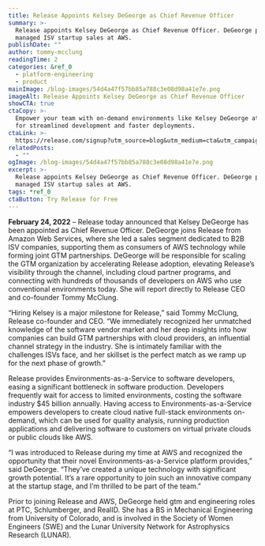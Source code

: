 ```yaml
---
title: Release Appoints Kelsey DeGeorge as Chief Revenue Officer
summary: >-
  Release appoints Kelsey DeGeorge as Chief Revenue Officer. DeGeorge previously
  managed ISV startup sales at AWS.
publishDate: ""
author: tommy-mcclung
readingTime: 2
categories: &ref_0
  - platform-engineering
  - product
mainImage: /blog-images/54d4a47f57bb85a788c3e08d98a41e7e.png
imageAlt: Release Appoints Kelsey DeGeorge as Chief Revenue Officer
showCTA: true
ctaCopy: >-
  Empower your team with on-demand environments like Kelsey DeGeorge at Release
  for streamlined development and faster deployments.
ctaLink: >-
  https://release.com/signup?utm_source=blog&utm_medium=cta&utm_campaign=blog-cta&utm_content=releasehub-appoints-kelsey-degeorge-as-chief-revenue-officer
relatedPosts:
  - ""
ogImage: /blog-images/54d4a47f57bb85a788c3e08d98a41e7e.png
excerpt: >-
  Release appoints Kelsey DeGeorge as Chief Revenue Officer. DeGeorge previously
  managed ISV startup sales at AWS.
tags: *ref_0
ctaButton: Try Release for Free
---
```


**February 24, 2022** – Release today announced that Kelsey DeGeorge has been appointed as Chief Revenue Officer. DeGeorge joins Release from Amazon Web Services, where she led a sales segment dedicated to B2B ISV companies, supporting them as consumers of AWS technology while forming joint GTM partnerships. DeGeorge will be responsible for scaling the GTM organization by accelerating Release adoption, elevating Release’s visibility through the channel, including cloud partner programs, and connecting with hundreds of thousands of developers on AWS who use conventional environments today. She will report directly to Release CEO and co-founder Tommy McClung.

“Hiring Kelsey is a major milestone for Release,” said Tommy McClung, Release co-founder and CEO. “We immediately recognized her unmatched knowledge of the software vendor market and her deep insights into how companies can build GTM partnerships with cloud providers, an influential channel strategy in the industry. She is intimately familiar with the challenges ISVs face, and her skillset is the perfect match as we ramp up for the next phase of growth.”

Release provides Environments-as-a-Service to software developers, easing a significant bottleneck in software production. Developers frequently wait for access to limited environments, costing the software industry $45 billion annually. Having access to Environments-as-a-Service empowers developers to create cloud native full-stack environments on-demand, which can be used for quality analysis, running production applications and delivering software to customers on virtual private clouds or public clouds like AWS.

“I was introduced to Release during my time at AWS and recognized the opportunity that their novel Environments-as-a-Service platform provides,” said DeGeorge. “They’ve created a unique technology with significant growth potential. It’s a rare opportunity to join such an innovative company at the startup stage, and I’m thrilled to be part of the team.”

Prior to joining Release and AWS, DeGeorge held gtm and engineering roles at PTC, Schlumberger, and RealID. She has a BS in Mechanical Engineering from University of Colorado, and is involved in the Society of Women Engineers (SWE) and the Lunar University Network for Astrophysics Research (LUNAR).
